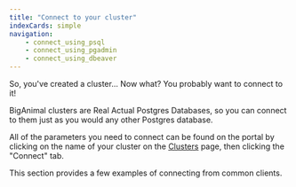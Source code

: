 ```yaml
---
title: "Connect to your cluster"
indexCards: simple
navigation:
    - connect_using_psql
    - connect_using_pgadmin
    - connect_using_dbeaver
---
```


So, you've created a cluster... Now what? You probably want to connect to it!

BigAnimal clusters are Real Actual Postgres Databases, so you can connect to them just as you would any other Postgres database. 

All of the parameters you need to connect can be found on the portal by clicking on the name of your cluster on the [Clusters](https://portal.biganimal.com/clusters) page, then clicking the "Connect" tab.

This section provides a few examples of connecting from common clients.

